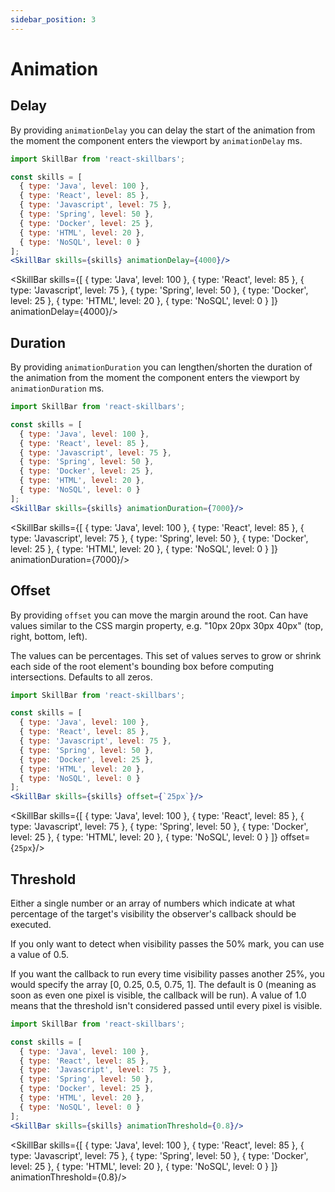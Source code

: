 ```yaml
---
sidebar_position: 3
---
```


# Animation

## Delay

By providing `animationDelay` you can delay the start of the animation from the moment the component enters the viewport by
`animationDelay` ms.

```jsx
import SkillBar from 'react-skillbars';

const skills = [
  { type: 'Java', level: 100 },
  { type: 'React', level: 85 },
  { type: 'Javascript', level: 75 },
  { type: 'Spring', level: 50 },
  { type: 'Docker', level: 25 },
  { type: 'HTML', level: 20 },
  { type: 'NoSQL', level: 0 }
];
<SkillBar skills={skills} animationDelay={4000}/>
```


<SkillBar skills={[
  { type: 'Java', level: 100 },
  { type: 'React', level: 85 },
  { type: 'Javascript', level: 75 },
  { type: 'Spring', level: 50 },
  { type: 'Docker', level: 25 },
  { type: 'HTML', level: 20 },
  { type: 'NoSQL', level: 0 }
]} animationDelay={4000}/>


## Duration

By providing `animationDuration` you can lengthen/shorten the duration of the animation from the moment the component enters the viewport by
`animationDuration` ms.

```jsx
import SkillBar from 'react-skillbars';

const skills = [
  { type: 'Java', level: 100 },
  { type: 'React', level: 85 },
  { type: 'Javascript', level: 75 },
  { type: 'Spring', level: 50 },
  { type: 'Docker', level: 25 },
  { type: 'HTML', level: 20 },
  { type: 'NoSQL', level: 0 }
];
<SkillBar skills={skills} animationDuration={7000}/>
```

<SkillBar skills={[
  { type: 'Java', level: 100 },
  { type: 'React', level: 85 },
  { type: 'Javascript', level: 75 },
  { type: 'Spring', level: 50 },
  { type: 'Docker', level: 25 },
  { type: 'HTML', level: 20 },
  { type: 'NoSQL', level: 0 }
]} animationDuration={7000}/>


## Offset

By providing `offset` you can move the margin around the root. Can have values similar to the CSS margin property, e.g. "10px 20px 30px 40px" (top, right, bottom, left).

The values can be percentages. This set of values serves to grow or shrink each side of the root element's bounding box before computing intersections. Defaults to all zeros.

```jsx
import SkillBar from 'react-skillbars';

const skills = [
  { type: 'Java', level: 100 },
  { type: 'React', level: 85 },
  { type: 'Javascript', level: 75 },
  { type: 'Spring', level: 50 },
  { type: 'Docker', level: 25 },
  { type: 'HTML', level: 20 },
  { type: 'NoSQL', level: 0 }
];
<SkillBar skills={skills} offset={`25px`}/>
```

<SkillBar skills={[
  { type: 'Java', level: 100 },
  { type: 'React', level: 85 },
  { type: 'Javascript', level: 75 },
  { type: 'Spring', level: 50 },
  { type: 'Docker', level: 25 },
  { type: 'HTML', level: 20 },
  { type: 'NoSQL', level: 0 }
]} offset={`25px`}/>

## Threshold

Either a single number or an array of numbers which indicate at what percentage of the target's visibility the observer's callback should be executed.

If you only want to detect when visibility passes the 50% mark, you can use a value of 0.5.

If you want the callback to run every time visibility passes another 25%, you would specify the array [0, 0.25, 0.5, 0.75, 1].
The default is 0 (meaning as soon as even one pixel is visible, the callback will be run).
A value of 1.0 means that the threshold isn't considered passed until every pixel is visible.
```jsx
import SkillBar from 'react-skillbars';

const skills = [
  { type: 'Java', level: 100 },
  { type: 'React', level: 85 },
  { type: 'Javascript', level: 75 },
  { type: 'Spring', level: 50 },
  { type: 'Docker', level: 25 },
  { type: 'HTML', level: 20 },
  { type: 'NoSQL', level: 0 }
];
<SkillBar skills={skills} animationThreshold={0.8}/>
```

<SkillBar skills={[
  { type: 'Java', level: 100 },
  { type: 'React', level: 85 },
  { type: 'Javascript', level: 75 },
  { type: 'Spring', level: 50 },
  { type: 'Docker', level: 25 },
  { type: 'HTML', level: 20 },
  { type: 'NoSQL', level: 0 }
]} animationThreshold={0.8}/>


